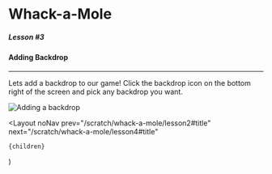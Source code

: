 
# Whack-a-Mole

##### Lesson #3

#### Adding Backdrop

---

Lets add a backdrop to our game!
Click the backdrop icon on the bottom right of the screen and pick any backdrop you want.

![Adding a backdrop](/static/pages/scratch/whack-a-mole/lesson3.gif)

  <Layout
    noNav
    prev="/scratch/whack-a-mole/lesson2#title"
    next="/scratch/whack-a-mole/lesson4#title"
  >
    {children}
  </Layout>
)
